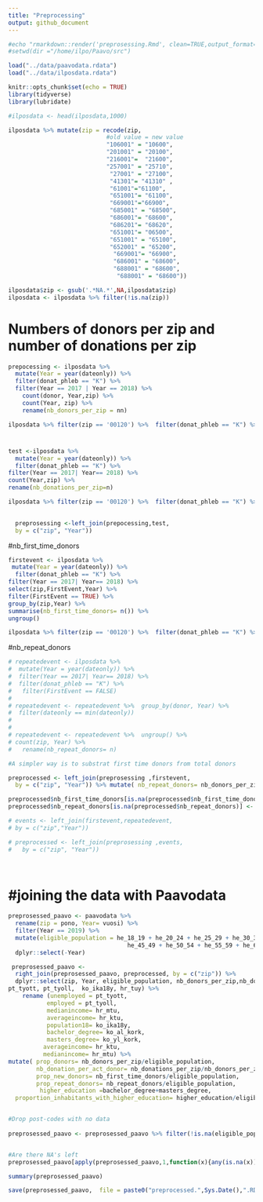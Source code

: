 ```yaml
---
title: "Preprocessing"
output: github_document
---
```

```r
#echo "rmarkdown::render('preprosessing.Rmd', clean=TRUE,output_format='pdf_document',output_file='preprosessing_20190724.pdf')" | R --slave
#setwd(dir ="/home/ilpo/Paavo/src")
```

```r
load("../data/paavodata.rdata")
load("../data/ilposdata.rdata")
```



```r
knitr::opts_chunk$set(echo = TRUE)
library(tidyverse)
library(lubridate)

#ilposdata <- head(ilposdata,1000)

```



```r
ilposdata %>% mutate(zip = recode(zip,
                            #old value = new value
                            "106001" = "10600",
                            "201001" = "20100",
                            "216001"=  "21600",
                            "257001" = "25710", 
                             "27001" = "27100",
                             "41301"= "41310" ,
                             "61001"="61100",
                             "651001"= "61100",
                             "669001"="66900",
                             "685001" = "68500",
                             "686001"= "68600",
                             "686201"= "68620",
                             "651001"= "06500",
                             "651001" = "65100",
                             "652001" = "65200",
                              "669001"= "66900",
                              "686001" = "68600",
                              "688001" = "68600", 
                               "688001" = "68600")) 

ilposdata$zip <- gsub('.*NA.*',NA,ilposdata$zip)
ilposdata <- ilposdata %>% filter(!is.na(zip))


```


# Numbers of donors per zip and number of donations per zip
```r


prepocessing <- ilposdata %>% 
  mutate(Year = year(dateonly)) %>% 
  filter(donat_phleb == "K") %>% 
  filter(Year == 2017 | Year == 2018) %>%
    count(donor, Year,zip) %>% 
    count(Year, zip) %>% 
    rename(nb_donors_per_zip = nn) 

ilposdata %>% filter(zip == '00120') %>%  filter(donat_phleb == "K") %>% mutate(year=year(dateonly)) %>% filter(year=='2017') %>% group_by(donor) %>% count()

```

# 
```r
test <-ilposdata %>% 
  mutate(Year = year(dateonly)) %>%  
  filter(donat_phleb == "K") %>% 
filter(Year == 2017| Year== 2018) %>% 
count(Year,zip) %>% 
rename(nb_donations_per_zip=n) 

ilposdata %>% filter(zip == '00120') %>%  filter(donat_phleb == "K") %>% mutate(year=year(dateonly)) %>% filter(year=='2017') %>% count()
  
```


```r

  preprosessing <-left_join(prepocessing,test,
  by = c("zip", "Year"))
```


#nb_first_time_donors

```r
firstevent <- ilposdata %>% 
 mutate(Year = year(dateonly)) %>%  
  filter(donat_phleb == "K") %>% 
filter(Year == 2017| Year== 2018) %>% 
select(zip,FirstEvent,Year) %>% 
filter(FirstEvent == TRUE) %>% 
group_by(zip,Year) %>% 
summarise(nb_first_time_donors= n()) %>% 
ungroup()

ilposdata %>% filter(zip == '00120') %>%  filter(donat_phleb == "K") %>% filter(FirstEvent== TRUE) %>% mutate(year=year(dateonly)) %>% filter(year=='2017') %>% count()

```

 #nb_repeat_donors
```r

# repeatedevent <- ilposdata %>%
#  mutate(Year = year(dateonly)) %>%
#  filter(Year == 2017| Year== 2018) %>% 
#  filter(donat_phleb == "K") %>% 
#   filter(FirstEvent == FALSE)
#  
# repeatedevent <- repeatedevent %>%  group_by(donor, Year) %>% 
#  filter(dateonly == min(dateonly))  
#  
# 
# repeatedevent <- repeatedevent %>%  ungroup() %>%
# count(zip, Year) %>%  
#   rename(nb_repeat_donors= n)

#A simpler way is to substrat first time donors from total donors  

preprocessed <- left_join(preprosessing ,firstevent,
  by = c("zip", "Year")) %>% mutate( nb_repeat_donors= nb_donors_per_zip - nb_first_time_donors)

preprocessed$nb_first_time_donors[is.na(preprocessed$nb_first_time_donors)] <- 0
preprocessed$nb_repeat_donors[is.na(preprocessed$nb_repeat_donors)] <- 0


```




```r

# events <- left_join(firstevent,repeatedevent,
# by = c("zip","Year"))


```

```r

# preprocessed <- left_join(preprosessing ,events,
#   by = c("zip", "Year"))

  

```




# #joining the data with Paavodata

```r
preprosessed_paavo <- paavodata %>% 
  rename(zip = pono, Year= vuosi) %>%   
  filter(Year == 2019) %>% 
  mutate(eligible_population = he_18_19 + he_20_24 + he_25_29 + he_30_34 + he_40_44 +
                                  he_45_49 + he_50_54 + he_55_59 + he_60_64 + he_65_69) %>% 
  dplyr::select(-Year)

 preprosessed_paavo <- 
  right_join(preprosessed_paavo, preprocessed, by = c("zip")) %>% 
  dplyr::select(zip, Year, eligible_population, nb_donors_per_zip,nb_donations_per_zip, nb_first_time_donors, nb_repeat_donors, hr_mtu, hr_ktu,nimi, ko_al_kork, ko_yl_kork,
pt_tyott, pt_tyoll,  ko_ika18y, hr_tuy) %>% 
    rename (unemployed = pt_tyott,
           employed = pt_tyoll,
           medianincome= hr_mtu,
           averageincome= hr_ktu,
           population18= ko_ika18y,
           bachelor_degree= ko_al_kork,
           masters_degree= ko_yl_kork,
          averageincome= hr_ktu,
          medianincome= hr_mtu) %>% 
mutate( prop_donors= nb_donors_per_zip/eligible_population,
        nb_donation_per_act_donor= nb_donations_per_zip/nb_donors_per_zip,
        prop_new_donors= nb_first_time_donors/eligible_population,
        prop_repeat_donors= nb_repeat_donors/eligible_population,
         higher_education =bachelor_degree+masters_degree, 
  proportion_inhabitants_with_higher_education= higher_education/eligible_population)


#Drop post-codes with no data
 
preprosessed_paavo <- preprosessed_paavo %>% filter(!is.na(eligible_population))


#Are there NA's left
preprosessed_paavo[apply(preprosessed_paavo,1,function(x){any(is.na(x))}),]

```


```r
summary(preprosessed_paavo)

```


```r

save(preprosessed_paavo,  file = paste0("preprocessed.",Sys.Date(),".RData")) 
```




